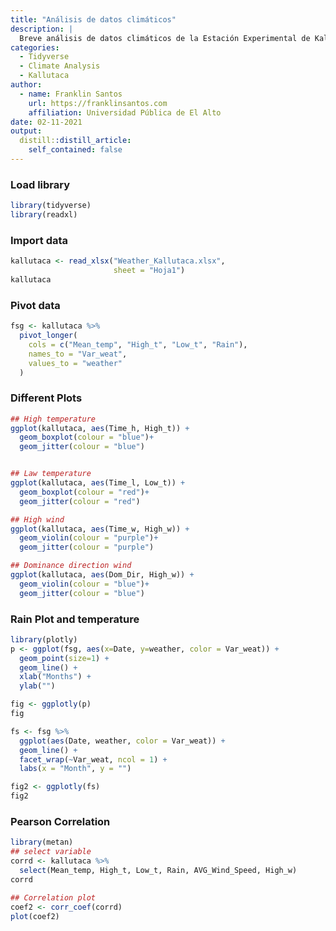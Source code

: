 ```yaml
---
title: "Análisis de datos climáticos"
description: |
  Breve análisis de datos climáticos de la Estación Experimental de Kallutaca, durante la campaña agrícola 2019-2020.
categories:
  - Tidyverse
  - Climate Analysis
  - Kallutaca
author:
  - name: Franklin Santos
    url: https://franklinsantos.com
    affiliation: Universidad Pública de El Alto
date: 02-11-2021
output:
  distill::distill_article:
    self_contained: false
---
```


### Load library
```r
library(tidyverse)
library(readxl)
```



### Import data

```r
kallutaca <- read_xlsx("Weather_Kallutaca.xlsx",
                       sheet = "Hoja1")
kallutaca
```

### Pivot data
```r
fsg <- kallutaca %>%
  pivot_longer(
    cols = c("Mean_temp", "High_t", "Low_t", "Rain"), 
    names_to = "Var_weat", 
    values_to = "weather"
  )
```

### Different Plots 
```r
## High temperature
ggplot(kallutaca, aes(Time_h, High_t)) +
  geom_boxplot(colour = "blue")+
  geom_jitter(colour = "blue")


## Law temperature
ggplot(kallutaca, aes(Time_l, Low_t)) +
  geom_boxplot(colour = "red")+
  geom_jitter(colour = "red")

## High wind
ggplot(kallutaca, aes(Time_w, High_w)) +
  geom_violin(colour = "purple")+
  geom_jitter(colour = "purple")

## Dominance direction wind
ggplot(kallutaca, aes(Dom_Dir, High_w)) +
  geom_violin(colour = "blue")+
  geom_jitter(colour = "blue")
```



### Rain Plot and temperature

```r
library(plotly)
p <- ggplot(fsg, aes(x=Date, y=weather, color = Var_weat)) + 
  geom_point(size=1) +
  geom_line() + 
  xlab("Months") + 
  ylab("")

fig <- ggplotly(p)
fig
```


```r
fs <- fsg %>%
  ggplot(aes(Date, weather, color = Var_weat)) +
  geom_line() +
  facet_wrap(~Var_weat, ncol = 1) +
  labs(x = "Month", y = "")

fig2 <- ggplotly(fs)
fig2
```

### Pearson Correlation
```r
library(metan)
## select variable
corrd <- kallutaca %>%
  select(Mean_temp, High_t, Low_t, Rain, AVG_Wind_Speed, High_w)
corrd

## Correlation plot
coef2 <- corr_coef(corrd)
plot(coef2)
```



